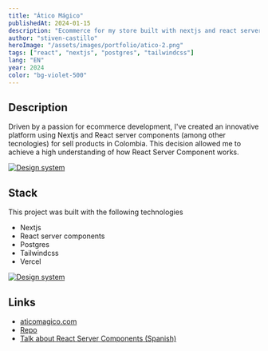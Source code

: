 ```yaml
---
title: "Ático Mágico"
publishedAt: 2024-01-15
description: "Ecommerce for my store built with nextjs and react server components"
author: "stiven-castillo"
heroImage: "/assets/images/portfolio/atico-2.png"
tags: ["react", "nextjs", "postgres", "tailwindcss"]
lang: "EN"
year: 2024
color: "bg-violet-500"
---
```


## Description

Driven by a passion for ecommerce development, I've created an innovative platform using Nextjs and React server components (among other tecnologies) for sell products in Colombia.
This decision allowed me to achieve a high understanding of how React Server Component works.

<a href="/assets/images/portfolio/atico-1.png" target="_blank">
  <img src="/assets/images/portfolio/atico-1.png" alt="Design system" />
</a>

## Stack

This project was built with the following technologies

  - Nextjs
  - React server components
  - Postgres
  - Tailwindcss
  - Vercel

<a href="/assets/images/portfolio/atico-3.png" target="_blank">
  <img src="/assets/images/portfolio/atico-3.png" alt="Design system" />
</a>

## Links

  - [aticomagico.com](https://www.aticomagico.com)
  - [Repo](https://github.com/stivncastillo/atico_magico)
  - [Talk about React Server Components (Spanish)](https://youtu.be/nPdJ6Hkn-bE)